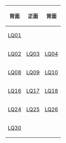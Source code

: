 
{| class="wikitable"
|- style="text-align: center;"
! COLSPAN=3 | 背面
! COLSPAN=6 | 正面
! COLSPAN=3 | 背面

|- style="text-align: center;"
| COLSPAN=12 | [[:Category:LQ01方格|LQ01]]

|- style="text-align: center;"
| COLSPAN=2 WIDTH=17% | [[:Category:LQ02方格|LQ02]]
| COLSPAN=2 WIDTH=17% | [[:Category:LQ03方格|LQ03]]
| COLSPAN=2 WIDTH=17% | [[:Category:LQ04方格|LQ04]]
| COLSPAN=2 WIDTH=17% | [[:Category:LQ05方格|LQ05]]
| COLSPAN=2 WIDTH=17% | [[:Category:LQ06方格|LQ06]]
| COLSPAN=2 WIDTH=17% | [[:Category:LQ07方格|LQ07]]

|- style="text-align: center;"
| WIDTH=13% | [[:Category:LQ08方格|LQ08]]
| COLSPAN=2 WIDTH=12.5% | [[:Category:LQ09方格|LQ09]]
| COLSPAN=2 WIDTH=12.5% | [[:Category:LQ10方格|LQ10]]
| WIDTH=12.5% | [[:Category:LQ11方格|LQ11]]
| WIDTH=12.5% | [[:Category:LQ12方格|LQ12]]
| COLSPAN=2 WIDTH=12.5% | [[:Category:LQ13方格|LQ13]]
| COLSPAN=2 WIDTH=12.5% | [[:Category:LQ14方格|LQ14]]
| WIDTH=13% | [[:Category:LQ15方格|LQ15]]

|- style="text-align: center;"
| WIDTH=13% | [[:Category:LQ16方格|LQ16]]
| COLSPAN=2 WIDTH=12.5% | [[:Category:LQ17方格|LQ17]]
| COLSPAN=2 WIDTH=12.5% | [[:Category:LQ18方格|LQ18]]
| WIDTH=12.5% | [[:Category:LQ19方格|LQ19]]
| WIDTH=12.5% | [[:Category:LQ20方格|LQ20]]
| COLSPAN=2 WIDTH=12.5% | [[:Category:LQ21方格|LQ21]]
| COLSPAN=2 WIDTH=12.5% | [[:Category:LQ22方格|LQ22]]
| WIDTH=13% | [[:Category:LQ23方格|LQ23]]

|- style="text-align: center;"
| COLSPAN=2 WIDTH=17% | [[:Category:LQ24方格|LQ24]]
| COLSPAN=2 WIDTH=17% | [[:Category:LQ25方格|LQ25]]
| COLSPAN=2 WIDTH=17% | [[:Category:LQ26方格|LQ26]]
| COLSPAN=2 WIDTH=17% | [[:Category:LQ27方格|LQ27]]
| COLSPAN=2 WIDTH=17% | [[:Category:LQ28方格|LQ28]]
| COLSPAN=2 WIDTH=17% | [[:Category:LQ29方格|LQ29]]

|- style="text-align: center;"
| COLSPAN=12 | [[:Category:LQ30方格|LQ30]]
|}<noinclude>

[[Category:太陽系衛星模板|{{PAGENAME}}]]

</noinclude>